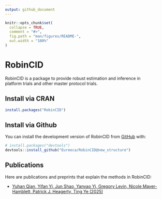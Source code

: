 ```yaml
---
output: github_document
---
```


<!-- README.md is generated from README.Rmd. Please edit that file -->

```r
knitr::opts_chunk$set(
  collapse = TRUE,
  comment = "#>",
  fig.path = "man/figures/README-",
  out.width = "100%"
)
```

# RobinCID

<!-- badges: start -->
<!-- badges: end -->

RobinCID is a package to provide robust estimation and inference in platform trials and other master protocol trials.

## Install via CRAN

```r
install.packages("RobinCID")
```

## Install via Github

You can install the development version of RobinCID from [GitHub](https://github.com/) with:

``` r
# install.packages("devtools")
devtools::install_github("Eureeca/RobinCID@new_structure")
```
## Publications

Here are publications and preprints that explain the methods in RobinCID:

* [Yuhan Qian, Yifan Yi, Jun Shao, Yanyao Yi, Gregory Levin, Nicole Mayer-Hamblett, Patrick J. Heagerty, Ting Ye (2025)](https://doi.org/10.48550/arXiv.2411.12944)

